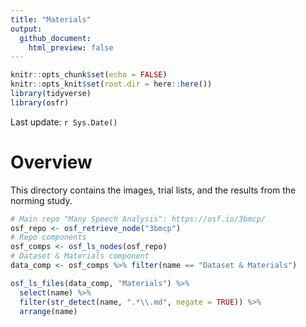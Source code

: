 ```yaml
---
title: "Materials"
output:
  github_document:
    html_preview: false
---
```


```r
knitr::opts_chunk$set(echo = FALSE)
knitr::opts_knit$set(root.dir = here::here())
library(tidyverse)
library(osfr)
```

Last update: `r Sys.Date()`

# Overview

This directory contains the images, trial lists, and the results from the norming study.

```r
# Main repo "Many Speech Analysis": https://osf.io/3bmcp/
osf_repo <- osf_retrieve_node("3bmcp")
# Repo components
osf_comps <- osf_ls_nodes(osf_repo)
# Dataset & Materials component
data_comp <- osf_comps %>% filter(name == "Dataset & Materials")
```

```r
osf_ls_files(data_comp, "Materials") %>%
  select(name) %>%
  filter(str_detect(name, ".*\\.md", negate = TRUE)) %>%
  arrange(name)
```

